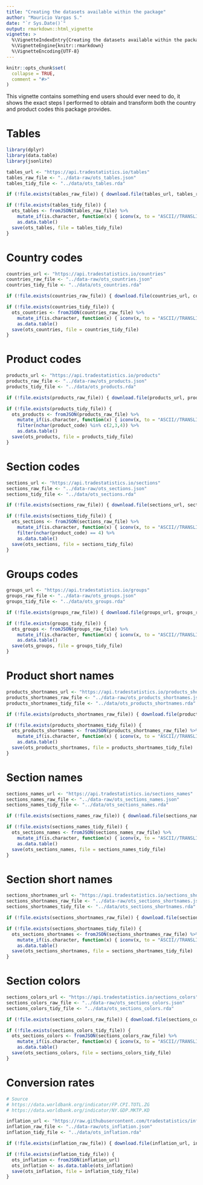 ```yaml
---
title: "Creating the datasets available within the package"
author: "Mauricio Vargas S."
date: "`r Sys.Date()`"
output: rmarkdown::html_vignette
vignette: >
  %\VignetteIndexEntry{Creating the datasets available within the package}
  %\VignetteEngine{knitr::rmarkdown}
  %\VignetteEncoding{UTF-8}
---
```


```r
knitr::opts_chunk$set(
  collapse = TRUE,
  comment = "#>"
)
```

This vignette contains something end users should ever need to do, it shows the exact steps I performed to obtain and transform both the country and product codes this package provides.

# Tables

```r
library(dplyr)
library(data.table)
library(jsonlite)

tables_url <- "https://api.tradestatistics.io/tables"
tables_raw_file <- "../data-raw/ots_tables.json"
tables_tidy_file <- "../data/ots_tables.rda"

if (!file.exists(tables_raw_file)) { download.file(tables_url, tables_raw_file) }

if (!file.exists(tables_tidy_file)) {
  ots_tables <- fromJSON(tables_raw_file) %>% 
    mutate_if(is.character, function(x) { iconv(x, to = "ASCII//TRANSLIT")}) %>% 
    as.data.table()
  save(ots_tables, file = tables_tidy_file)
}
```

# Country codes

```r
countries_url <- "https://api.tradestatistics.io/countries"
countries_raw_file <- "../data-raw/ots_countries.json"
countries_tidy_file <- "../data/ots_countries.rda"

if (!file.exists(countries_raw_file)) { download.file(countries_url, countries_raw_file) }

if (!file.exists(countries_tidy_file)) {
  ots_countries <- fromJSON(countries_raw_file) %>% 
    mutate_if(is.character, function(x) { iconv(x, to = "ASCII//TRANSLIT")}) %>% 
    as.data.table()
  save(ots_countries, file = countries_tidy_file)
}
```

# Product codes

```r
products_url <- "https://api.tradestatistics.io/products"
products_raw_file <- "../data-raw/ots_products.json"
products_tidy_file <- "../data/ots_products.rda"

if (!file.exists(products_raw_file)) { download.file(products_url, products_raw_file) }

if (!file.exists(products_tidy_file)) {
  ots_products <- fromJSON(products_raw_file) %>% 
    mutate_if(is.character, function(x) { iconv(x, to = "ASCII//TRANSLIT")}) %>% 
    filter(nchar(product_code) %in% c(2,3,4)) %>% 
    as.data.table()
  save(ots_products, file = products_tidy_file)
}
```

# Section codes

```r
sections_url <- "https://api.tradestatistics.io/sections"
sections_raw_file <- "../data-raw/ots_sections.json"
sections_tidy_file <- "../data/ots_sections.rda"

if (!file.exists(sections_raw_file)) { download.file(sections_url, sections_raw_file) }

if (!file.exists(sections_tidy_file)) {
  ots_sections <- fromJSON(sections_raw_file) %>% 
    mutate_if(is.character, function(x) { iconv(x, to = "ASCII//TRANSLIT")}) %>% 
    filter(nchar(product_code) == 4) %>% 
    as.data.table()
  save(ots_sections, file = sections_tidy_file)
}
```

# Groups codes

```r
groups_url <- "https://api.tradestatistics.io/groups"
groups_raw_file <- "../data-raw/ots_groups.json"
groups_tidy_file <- "../data/ots_groups.rda"

if (!file.exists(groups_raw_file)) { download.file(groups_url, groups_raw_file) }

if (!file.exists(groups_tidy_file)) {
  ots_groups <- fromJSON(groups_raw_file) %>% 
    mutate_if(is.character, function(x) { iconv(x, to = "ASCII//TRANSLIT")}) %>% 
    as.data.table()
  save(ots_groups, file = groups_tidy_file)
}
```

# Product short names

```r
products_shortnames_url <- "https://api.tradestatistics.io/products_shortnames"
products_shortnames_raw_file <- "../data-raw/ots_products_shortnames.json"
products_shortnames_tidy_file <- "../data/ots_products_shortnames.rda"

if (!file.exists(products_shortnames_raw_file)) { download.file(products_shortnames_url, products_shortnames_raw_file) }

if (!file.exists(products_shortnames_tidy_file)) {
  ots_products_shortnames <- fromJSON(products_shortnames_raw_file) %>% 
    mutate_if(is.character, function(x) { iconv(x, to = "ASCII//TRANSLIT")}) %>% 
    as.data.table()
  save(ots_products_shortnames, file = products_shortnames_tidy_file)
}
```

# Section names

```r
sections_names_url <- "https://api.tradestatistics.io/sections_names"
sections_names_raw_file <- "../data-raw/ots_sections_names.json"
sections_names_tidy_file <- "../data/ots_sections_names.rda"

if (!file.exists(sections_names_raw_file)) { download.file(sections_names_url, sections_names_raw_file) }

if (!file.exists(sections_names_tidy_file)) {
  ots_sections_names <- fromJSON(sections_names_raw_file) %>% 
    mutate_if(is.character, function(x) { iconv(x, to = "ASCII//TRANSLIT")}) %>% 
    as.data.table()
  save(ots_sections_names, file = sections_names_tidy_file)
}
```

# Section short names

```r
sections_shortnames_url <- "https://api.tradestatistics.io/sections_shortnames"
sections_shortnames_raw_file <- "../data-raw/ots_sections_shortnames.json"
sections_shortnames_tidy_file <- "../data/ots_sections_shortnames.rda"

if (!file.exists(sections_shortnames_raw_file)) { download.file(sections_shortnames_url, sections_shortnames_raw_file) }

if (!file.exists(sections_shortnames_tidy_file)) {
  ots_sections_shortnames <- fromJSON(sections_shortnames_raw_file) %>% 
    mutate_if(is.character, function(x) { iconv(x, to = "ASCII//TRANSLIT")}) %>% 
    as.data.table()
  save(ots_sections_shortnames, file = sections_shortnames_tidy_file)
}
```

# Section colors

```r
sections_colors_url <- "https://api.tradestatistics.io/sections_colors"
sections_colors_raw_file <- "../data-raw/ots_sections_colors.json"
sections_colors_tidy_file <- "../data/ots_sections_colors.rda"

if (!file.exists(sections_colors_raw_file)) { download.file(sections_colors_url, sections_colors_raw_file) }

if (!file.exists(sections_colors_tidy_file)) {
  ots_sections_colors <- fromJSON(sections_colors_raw_file) %>% 
    mutate_if(is.character, function(x) { iconv(x, to = "ASCII//TRANSLIT")}) %>% 
    as.data.table()
  save(ots_sections_colors, file = sections_colors_tidy_file)
}
```

# Conversion rates

```r
# Source
# https://data.worldbank.org/indicator/FP.CPI.TOTL.ZG
# https://data.worldbank.org/indicator/NY.GDP.MKTP.KD

inflation_url <- "https://raw.githubusercontent.com/tradestatistics/inflation-data/master/inflation-data.json"
inflation_raw_file <- "../data-raw/ots_inflation.json"
inflation_tidy_file <- "../data/ots_inflation.rda"

if (!file.exists(inflation_raw_file)) { download.file(inflation_url, inflation_raw_file) }

if (!file.exists(inflation_tidy_file)) {
  ots_inflation <- fromJSON(inflation_url)
  ots_inflation <- as.data.table(ots_inflation)
  save(ots_inflation, file = inflation_tidy_file)
}
```
